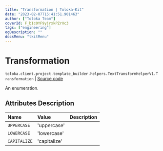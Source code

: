 ```yaml
---
title: "Transformation | Toloka-Kit"
date: "2023-02-07T15:41:51.901463"
author: ["Toloka Team"]
coverId: F_bIcOYF9yjrxkPZrXc3
tags: ["engineering"]
ogDescription: ""
docsMenu: "tkitMenu"
---
```


# Transformation
`toloka.client.project.template_builder.helpers.TextTransformHelperV1.Transformation` | [Source code](https://github.com/Toloka/toloka-kit/blob/v1.1.3/src/client/project/template_builder/helpers.py#L238)

An enumeration.

## Attributes Description

| Name | Value | Description |
| :------| :-----------| :----------| 
`UPPERCASE`|'uppercase'|
`LOWERCASE`|'lowercase'|
`CAPITALIZE`|'capitalize'|